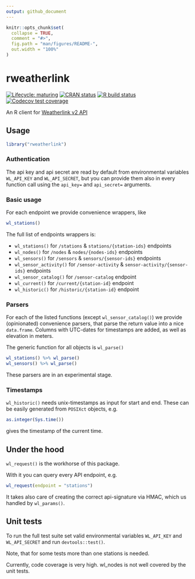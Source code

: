 ```yaml
---
output: github_document
---
```


<!-- README.md is generated from README.Rmd. Please edit that file -->

```r
knitr::opts_chunk$set(
  collapse = TRUE,
  comment = "#>",
  fig.path = "man/figures/README-",
  out.width = "100%"
)
```

# rweatherlink

<!-- badges: start -->
[![Lifecycle: maturing](https://img.shields.io/badge/lifecycle-maturing-blue.svg)](https://www.tidyverse.org/lifecycle/#maturing)
[![CRAN status](https://www.r-pkg.org/badges/version/rweatherlink)](https://CRAN.R-project.org/package=rweatherlink)
[![R build status](https://github.com/basf/rweatherlink/workflows/R-CMD-check/badge.svg)](https://github.com/basf/rweatherlink/actions)
[![Codecov test coverage](https://codecov.io/gh/basf/rweatherlink/branch/master/graph/badge.svg?token=3OZ8Y9VVWN)](https://codecov.io/gh/basf/rweatherlink?branch=master)
<!-- badges: end -->

An R client for [Weatherlink v2 API](https://weatherlink.github.io/v2-api/)

## Usage

```r
library("rweatherlink")
```


### Authentication

The api key and api secret are read by default from environmental variables
`WL_API_KEY` and `WL_API_SECRET`, but you can provide them also in every function call
using the `api_key=` and `api_secret=` arguments.


### Basic usage

For each endpoint we provide convenience wrappers, like

```r
wl_stations()
```


The full list of endpoints wrappers is: 

* `wl_stations()` for `/stations` & `stations/{station-ids}` endpoints
* `wl_nodes()` for `/nodes` & `nodes/{nodes-ids}` endpoints
* `wl_sensors()` for `/sensors` & `sensors/{sensor-ids}` endpoints
* `wl_sensor_activity()` for `/sensor-activity` & `sensor-activity/{sensor-ids}` endpoints
* `wl_sensor_catalog()` for  `/sensor-catalog` endpoint
* `wl_current()` for  `/current/{station-id}` endpoint
* `wl_historic()` for `/historic/{station-id}` endpoint

### Parsers

For each of the listed functions (except `wl_sensor_catalog()`) we provide 
(opinionated) convenience parsers, that parse the return value into a nice `data.frame`.
Columns with UTC-dates for timestamps are added, as well as elevation in meters.

The generic function for all objects is `wl_parse()`

```r
wl_stations() %>% wl_parse()
wl_sensors() %>% wl_parse()
```

These parsers are in an experimental stage.

### Timestamps

`wl_historic()` needs unix-timestamps as input for start and end. 
These can be easily generated from `POSIXct` objects, e.g.

```r
as.integer(Sys.time())
```
gives the timestamp of the current time.




## Under the hood

`wl_request()` is the workhorse of this package. 

With it you can query every API endpoint, e.g.

```r
wl_request(endpoint = "stations")
```

It takes also care of creating the correct api-signature via HMAC, which us handled by `wl_params()`.


## Unit tests

To run the full test suite set valid environmental variables
`WL_API_KEY` and `WL_API_SECRET` and run `devtools::test()`.

Note, that for some tests more than one stations is needed.

Currently, code coverage is very high. wl_nodes is not well covered by the unit tests.
